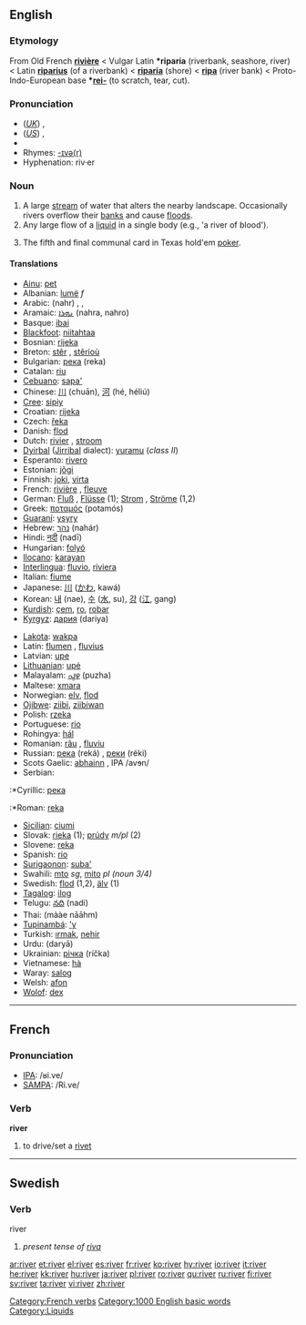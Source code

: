 ==English==

{{rank|else|entered|none|506|river|change|happy|hours}}

===Etymology===
From Old French '''[[rivière]]''' < Vulgar Latin '''*riparia''' (riverbank, seashore, river) < Latin '''[[riparius]]''' (of a riverbank) < '''[[riparia]]''' (shore) < '''[[ripa]]''' (river bank) < Proto-Indo-European base '''*[[rei-]]''' (to scratch, tear, cut).

===Pronunciation===
*(''[[Received Pronunciation|UK]]'') {{IPA|/ˈɹɪvə/}}, {{SAMPA|/"rIv@/}}
*(''[[General American|US]]'') {{IPA|/ˈɹɪvɚ/}}, {{SAMPA|/"rIv@`/}}
*{{audio|en-us-river.ogg|Audio (US)}}
*Rhymes: [[Rhymes:English:-ɪvə(r)|-ɪvə(r)]]
*Hyphenation: riv·er

===Noun===
{{en-noun}}

#A large [[stream]] of water that alters the nearby landscape. Occasionally rivers overflow their [[bank]]s and cause [[flood]]s.
#Any large flow of a [[liquid]] in a single body (e.g., 'a river of blood').
#{{poker}} The fifth and final communal card in Texas hold'em [[poker]].

====Translations====
{{top}}
*[[Ainu]]: [[pet#Ainu|pet]]
*Albanian: [[lumë]] ''f''
*Arabic: {{ARchar|[[نهر|نَهْر]]}} (nahr) {{m}}, {{ARchar|[[انهار|أنْهَار]]}} {{IPAchar|(’anháːr)}} {{p}}, {{ARchar|[[انهر|أنْهُر]]}} {{IPAchar|(’ánhur)}} {{p}}
*Aramaic: [[ܢܗܪܐ]] (nahra, nahro) {{m}}
*Basque: [[ibai]]
*[[Blackfoot]]: [[niitahtaa]]
*Bosnian: [[rijeka]] {{f}}
*Breton: [[stêr]] {{f}}, [[stêrioù]] {{p}}
*Bulgarian: [[река]] (reka) {{f}}
*Catalan: [[riu]] {{m}}
*[[Cebuano]]: [[sapa']]
*Chinese: [[川]] (chuān), [[河]] (hé, héliú)
*[[Cree]]: [[sipiy]]
*Croatian: [[rijeka]] {{f}}
*Czech: [[řeka]] {{f}}
*Danish: [[flod]] {{c}}
*Dutch: [[rivier]] {{m}}, [[stroom]] {{m}}
*[[Dyirbal]] ([[Jirribal]] dialect): [[yuramu]] (''class II'')
*Esperanto: [[rivero]]
*Estonian: [[jõgi#Estonian|jõgi]]
*Finnish: [[joki]], [[virta]]
*French: [[rivière]] {{f}}, [[fleuve]] {{m}}
*German: [[Fluß]] {{m}}, [[Flüsse]] {{p}} (1); [[Strom]] {{m}}, [[Ströme]] {{p}} (1,2)
*Greek: [[ποταμός]] (potamós) {{m}}
*[[Guaraní]]: [[ysyry]]
*Hebrew: [[נהר]] (nahár) {{m}}
*Hindi: [[नदी]] (nadī)
*Hungarian: [[folyó]]
*[[Ilocano]]: [[karayan]]
*[[Interlingua]]: [[fluvio]], [[riviera]]
*Italian: [[fiume]] {{m}}
*Japanese: [[川]] ([[かわ]], kawá)
*Korean: [[내]] (nae), [[수]] ([[水]], su), [[강]] ([[江]], gang)
*[[Kurdish]]: [[çem]], [[ro]], [[robar]]
*[[Kyrgyz]]: [[дария]] (dariya)
{{mid}}
*[[Lakota]]: [[wakpa]]
*Latin: [[flumen]] {{n}}, [[fluvius]] {{m}}
*Latvian: [[upe]] {{f}}
*[[Lithuanian]]: [[upė]] {{f}}
*Malayalam: [[പുഴ]] (puzha)
*Maltese: [[xmara]] {{f}}
*Norwegian: [[elv]], [[flod]]
*[[Ojibwe]]: [[ziibi]], [[ziibiwan]] {{p}}
*Polish: [[rzeka]] {{f}}
*Portuguese: [[rio]] {{m}}
*Rohingya: [[hál]]
*Romanian: [[râu]] {{n}}, [[fluviu]] {{n}}
*Russian: [[река]] (reká) {{f}}, [[реки]] (réki) {{p}}
*Scots Gaelic: [[abhainn]] {{f}}, IPA /avɘn/
*Serbian: 
:*Cyrillic: [[река]] {{f}}
:*Roman: [[reka]] {{f}}
*[[Sicilian]]: [[ciumi]] {{m}}
*Slovak: [[rieka#Slovak|rieka]] {{f}} (1); [[prúd#Slovak|prúdy]] ''m/pl'' (2)
*Slovene: [[reka]] {{f}}
*Spanish: [[río]] {{m}}
*[[Surigaonon]]: [[suba']]
*Swahili: [[mto]] ''sg'', [[mito]] ''pl (noun 3/4)''
*Swedish: [[flod]] {{c}} (1,2), [[älv]] {{c}} (1)
*[[Tagalog]]: [[ilog]]
*Telugu: [[నది]] (nadi)
*Thai: {{THchar|[[แม่น้ำ]]}} (mààe nāāhm)
*[[w:Tupinambá|Tupinambá]]: [['y]]
*Turkish: [[ırmak]], [[nehir]]
*Urdu: {{URchar|[[دریا]]}} (daryā)
*Ukrainian: [[річка]] (ríčka) {{f}}
*Vietnamese: [[hà]]
*Waray: [[salog]]
*Welsh: [[afon]]
*[[Wolof]]: [[dex#Wolof|dex]]
{{bottom}}

----

==French==

===Pronunciation===
*[[w:IPA|IPA]]: /ʁi.ve/
*[[w:SAMPA|SAMPA]]: /Ri.ve/

===Verb===
'''river'''

#to drive/set a [[rivet]]

[[Category:French verbs]]

----

==Swedish==
===Verb===
;river
#''present tense of [[riva]]''

[[Category:1000 English basic words]]
[[Category:Liquids]]

[[ar:river]]
[[et:river]]
[[el:river]]
[[es:river]]
[[fr:river]]
[[ko:river]]
[[hy:river]]
[[io:river]]
[[it:river]]
[[he:river]]
[[kk:river]]
[[hu:river]]
[[ja:river]]
[[pl:river]]
[[ro:river]]
[[qu:river]]
[[ru:river]]
[[fi:river]]
[[sv:river]]
[[ta:river]]
[[vi:river]]
[[zh:river]]
